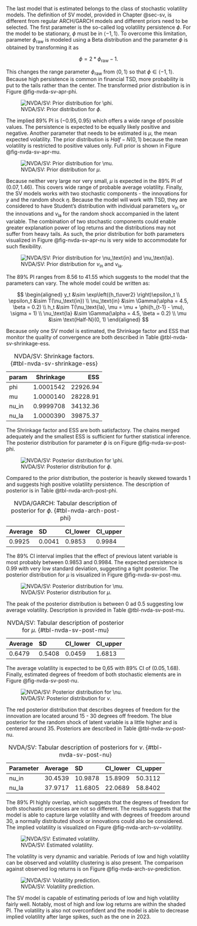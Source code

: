 The last model that is estimated belongs to the class of stochastic volatility models. The definition of SV model,
provided in Chapter @sec-sv, is different from regular ARCH/GARCH models and different priors need to be selected. The
first parameter is the so-called log volatility persistence $\phi$. For the model to be stationary, $\phi$ must be
in $\langle -1, 1 \rangle$. To overcome this limitation, parameter $\phi_\text{raw}$ is modeled using a Beta
distribution and the parameter $\phi$ is obtained by transforming it as

$$
\phi = 2 * \phi_\text{raw} - 1.
$$

This changes the range parameter $\phi_\text{raw}$ from $\langle 0,1 \rangle$ so that $\phi \in \langle -1, 1 \rangle$.
Because high persistence is common in financial TSD, more probability is put to the tails rather than the 
center. The transformed prior distribution is in Figure @fig-nvda-sv-apr-phi.

![NVDA/SV: Prior distribution for $\phi$.](./img/nvda/sv/apriori_phi.png){#fig-nvda-sv-apr-phi}

The implied 89% PI is $(-0.95, 0.95)$ which offers a wide range of possible values. The persistence is expected to be
equally likely positive and negative. Another parameter that needs to be estimated is $\mu$, the mean expected
volatility. The prior distribution is $Half-N(0, 1)$ because the mean volatility is restricted to positive values
only. Full prior is shown in Figure @fig-nvda-sv-apr-mu.

![NVDA/SV: Prior distribution for $\mu$.](./img/nvda/sv/apriori_mu.png){#fig-nvda-sv-apr-mu}

Because neither very large nor very small, $\mu$ is expected in the 89% PI of $(0.07, 1.46)$. This covers wide range of
probable average volatility. Finally, the SV models works with two stochastic components - the innovations for $y$ and
the random shock $\eta$. Because the model will work with TSD, they are considered to have Student's distribution with
individual parameters $\nu_\text{in}$ or the innovations and $\nu_\text{la}$ for the random shock accompanied in the
latent variable. The combination of two stochastic components could enable greater explanation power of log returns
and the distributions may not suffer from heavy tails. As such, the prior distribution for both parameters
visualized in Figure @fig-nvda-sv-apr-nu is very wide to accommodate for such flexibility.

![NVDA/SV: Prior distribution for $\nu_\text{in}$ and $\nu_\text{la}$.](./img/nvda/sv/apriori_nu.png){#fig-nvda-sv-apr-nu}

The 89% PI ranges from 8.56 to 41.55 which suggests to the model that the parameters can vary. The whole model
could be written as:

$$
\begin{aligned}
y_t &\sim \exp\left({h_t\over2} \right)\epsilon_t \\
\epsilon_t &\sim T(\nu_\text{in}) \\
\nu_\text{in} &\sim \Gamma(\alpha = 4.5, \beta = 0.2) \\
h_t &\sim T(\nu_\text{la}, \mu = \mu + \phi(h_{t-1} - \mu), \sigma = 1) \\
\nu_\text{la} &\sim \Gamma(\alpha = 4.5, \beta = 0.2) \\
\mu &\sim \text{Half-N}(0, 1)
\end{aligned}
$$

Because only one SV model is estimated, the Shrinkage factor and ESS that monitor the quality of convergence are both
described in Table @tbl-nvda-sv-shrinkage-ess.

Table: NVDA/SV: Shrinkage factors. {#tbl-nvda-sv-shrinkage-ess}

|param | Shrinkage|      ESS|
|:-----|---------:|--------:|
|phi   | 1.0001542| 22926.94|
|mu    | 1.0000140| 28228.91|
|nu_in | 0.9999708| 34132.36|
|nu_la | 1.0000390| 39875.37|

The Shrinkage factor and ESS are both satisfactory. The chains merged adequately and the smallest ESS is sufficient for
further statistical inference. The posterior distribution for parameter $\phi$ is on Figure @fig-nvda-sv-post-phi.

![NVDA/SV: Posterior distribution for $\phi$.](./img/nvda/sv/posterior_phi.png){#fig-nvda-sv-post-phi}

Compared to the prior distribution, the posterior is heavily skewed towards 1 and suggests high positive volatility
persistence. The description of posterior is in Table @tbl-nvda-arch-post-phi.

Table: NVDA/GARCH: Tabular description of posterior for $\phi$. {#tbl-nvda-arch-post-phi}

|Average |SD     |CI_lower |CI_upper |
|:-------|:------|:--------|:--------|
|0.9925  |0.0041 |0.9853   |0.9984   |

The 89% CI interval implies that the effect of previous latent variable is most probably between 0.9853 and 0.9984.
The expected persistence is 0.99 with very low standard deviation, suggesting a tight posterior. The posterior
distribution for $\mu$ is visualized in Figure @fig-nvda-sv-post-mu.

![NVDA/SV: Posterior distribution for $\mu$.](./img/nvda/sv/posterior_mu.png){#fig-nvda-sv-post-mu}

The peak of the posterior distribution is between 0 ad 0.5 suggesting low average volatility. Description is
provided in Table @tbl-nvda-sv-post-mu.

Table: NVDA/SV: Tabular description of posterior for $\mu$. {#tbl-nvda-sv-post-mu}

|Average |SD     |CI_lower |CI_upper |
|:-------|:------|:--------|:--------|
|0.6479  |0.5408 |0.0459   |1.6813   |

The average volatility is expected to be 0,65 with 89% CI of $(0.05, 1.68)$. Finally, estimated degrees of freedom
of both stochastic elements are in Figure @fig-nvda-sv-post-nu.

![NVDA/SV: Posterior distribution for $\nu$.](./img/nvda/sv/posterior_nu.png){#fig-nvda-sv-post-nu}

The red posterior distribution that describes degrees of freedom for the innovation are located around 15 - 30 degrees
off freedom. The blue posterior for the random shock of latent variable is a little higher and is centered around 35.
Posteriors are described in Table @tbl-nvda-sv-post-nu.

Table: NVDA/SV: Tabular description of posteriors for $\nu$. {#tbl-nvda-sv-post-nu}

|Parameter |Average |SD      |CI_lower |CI_upper |
|:---------|:-------|:-------|:--------|:--------|
|nu_in     |30.4539 |10.9878 |15.8909  |50.3112  |
|nu_la     |37.9717 |11.6805 |22.0689  |58.8402  |

The 89% PI highly overlap, which suggests that the degrees of freedom for both stochastic processes are not so
different. The results suggests that the model is able to capture large volatility and with degrees of freedom
around 30, a normally distributed shock or innovations could also be considered. The implied volatility is
visualized on Figure @fig-nvda-arch-sv-volatility.

![NVDA/SV: Estimated volatility.](./img/nvda/sv/posterior_volatility.png){#fig-nvda-arch-sv-volatility}

The volatility is very dynamic and variable. Periods of low and high volatility can be observed and volatility
clustering is also present. The comparison against observed log returns is on Figure @fig-nvda-arch-sv-prediction.

![NVDA/SV: Volatility prediction.](./img/nvda/sv/posterior_prediction.png){#fig-nvda-arch-sv-prediction}

The SV model is capable of estimating periods of low and high volatility fairly well. Notably, most of high and low
log returns are within the shaded PI. The volatility is also not overconfident and the model is able to decrease
implied volatility after large spikes, such as the one in 2023. 